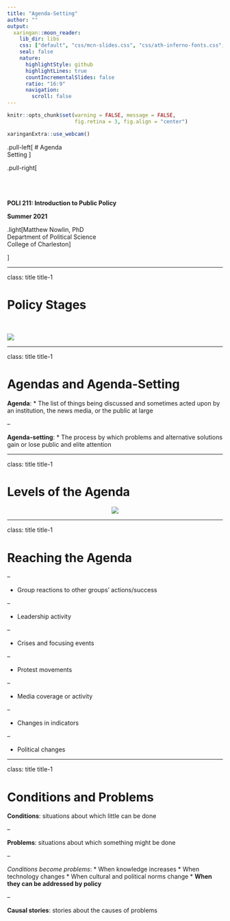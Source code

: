 ```yaml
---
title: "Agenda-Setting"
author: ""
output:
  xaringan::moon_reader:
    lib_dir: libs
    css: ["default", "css/mcn-slides.css", "css/ath-inferno-fonts.css", "css/animate.css"]
    seal: false
    nature:
      highlightStyle: github
      highlightLines: true
      countIncrementalSlides: false
      ratio: "16:9"
      navigation:
        scroll: false
---
```

  
```r
knitr::opts_chunk$set(warning = FALSE, message = FALSE, 
                      fig.retina = 3, fig.align = "center")
```

```r
xaringanExtra::use_webcam()
```

.pull-left[
# Agenda <br> Setting 
<figure>
  <img src="sticker.jpg" width="%">
</figure>
]

.pull-right[

</br>
</br>
</br>
**POLI 211: Introduction to Public Policy**

**Summer 2021**

.light[Matthew Nowlin, PhD<br>
Department of Political Science<br>
College of Charleston
]

]

---

class: title title-1

# Policy Stages 

</br>

![](img/stages.png)


---

class: title title-1

# Agendas and Agenda-Setting 

**Agenda**: 
* The list of things being discussed and sometimes acted upon by an institution, the news media, or the public at large

--

**Agenda-setting**: 
* The process by which problems and alternative solutions gain or lose public and elite attention

---

class: title title-1

# Levels of the Agenda 

<figure>
<center>
  <img src="img/agenda-levels.png" width="%">
</figure>


---

class: title title-1

# Reaching the Agenda

--

* Group reactions to other groups’ actions/success

--

* Leadership activity

--

* Crises and focusing events

--

* Protest movements

--

* Media coverage or activity

--

* Changes in indicators

--

* Political changes

---

class: title title-1

# Conditions and Problems 

**Conditions**: situations about which little can be done

--

**Problems**: situations about which something might be done

--

_Conditions become problems_: 
  * When knowledge increases
  * When technology changes
  * When cultural and political norms change
  * **When they can be addressed by policy** 

--

**Causal stories**: stories about the causes of problems 


